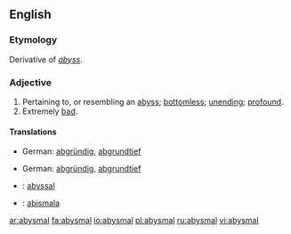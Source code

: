 ==English==

===Etymology===
Derivative of ''[[abyss]]''.

===Adjective===
{{en-adj}}

# Pertaining to, or resembling an [[abyss]]; [[bottomless]]; [[unending]]; [[profound]].
# Extremely [[bad]].

{{seeCites}}

====Translations====
{{trans-top|pertaining to, or resembling an abyss; bottomless; unending; profound}}
*German: [[abgründig]], [[abgrundtief]]
{{trans-mid}}
{{trans-bottom}}

{{trans-top|extremely bad}}
*German: [[abgründig]], [[abgrundtief]]
{{trans-mid}}
{{trans-bottom}}

{{checktrans-top}}
*{{ttbc|French}}: [[abyssal]]
*{{ttbc|Ido}}: [[abismala]]
{{checktrans-bottom}}

[[ar:abysmal]]
[[fa:abysmal]]
[[io:abysmal]]
[[pl:abysmal]]
[[ru:abysmal]]
[[vi:abysmal]]